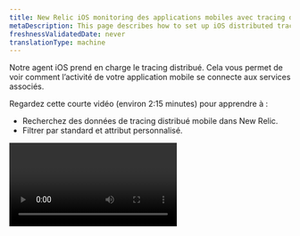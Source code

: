 ```yaml
---
title: New Relic iOS monitoring des applications mobiles avec tracing distribué
metaDescription: This page describes how to set up iOS distributed tracing.
freshnessValidatedDate: never
translationType: machine
---
```


Notre agent iOS prend en charge le tracing distribué. Cela vous permet de voir comment l’activité de votre application mobile se connecte aux services associés.

Regardez cette courte vidéo (environ 2:15 minutes) pour apprendre à :

* Recherchez des données de tracing distribué mobile dans New Relic.
* Filtrer par standard et attribut personnalisé.

<Video id="tkAxeE5cT2Q" type="youtube" />

## Exigences [#requirements]

Pour utiliser le tracing distribué, vous avez besoin de l&apos;agent iOS version 7.3.0 ou supérieure. Nous vous recommandons d&apos;utiliser l&apos;agent le plus récent.

## Comment configurer le tracing distribué [#setup]

Pour les agents mobiles qui prennent en charge cette fonctionnalité, elle est activée par défaut.

Si vous préférez désactiver le tracing distribué, consultez [l&apos;indicateur de fonctionnalité iOS](/docs/mobile-monitoring/new-relic-mobile-ios/api-guides/ios-agent-configuration-feature-flags/#dt).

## Activer Infinite Tracing [#infinite-tracing]

Si vos applications mobiles disposent de services en aval qui utilisent notre tracing distribué en fin de workflow [Infinite Tracing](/docs/distributed-tracing/infinite-tracing/introduction-infinite-tracing), vous devez activer cette fonctionnalité pour vos applications mobiles.Cela garantit que votre span racine (l&apos;application mobile d&apos;initiation) est incluse dans le reste des spans suivis par Infinite Tracing.

Pour configurer cela, consultez les [étapes d&apos;Infinite Tracing](/docs/distributed-tracing/infinite-tracing/set-trace-observer) pour créer un observateur de trace et sélectionner les applications mobiles (sources de données) qui doivent signaler les étendues.

## Rechercher des données [#find-data]

Les étendues mobiles apparaissent dans toute [interface utilisateur de tracing distribué New Relic](/docs/understand-dependencies/distributed-tracing/ui-data/additional-distributed-tracing-features-new-relic-one/) où ces étendues font partie d&apos;une trace.

Voici quelques conseils pour rechercher et interroger des données :

* Vous pouvez trouver la trace d&apos;origine finale de l&apos;utilisateur dans n&apos;importe quelle [interface utilisateur de tracing distribué New Relic](/docs/understand-dependencies/distributed-tracing/ui-data/additional-distributed-tracing-features-new-relic-one).

* Dans l&apos;interface utilisateur de tracing distribué, les portées finales des utilisateurs sont indiquées par le<img title="New Relic distributed tracing mobile span icon" alt="New Relic distributed tracing mobile span icon" src="/images/mobile_icon_icon.webp" style={{height: "30px", width: "30px"}}>icône.</img>

* Pour voir l&apos;attribut d&apos;une plage, sélectionnez [une plage dans l&apos;interface utilisateur](/docs/apm/distributed-tracing/ui-data/understand-use-distributed-tracing-data#span-details).

* Les étendues sont signalées sous forme [de données d&apos;étendue](/attribute-dictionary/?event=Span) et peuvent être [interrogées dans New Relic](/docs/using-new-relic/data/understand-data/query-new-relic-data).

* Conseils de requête :

  * requête par nom en définissant `mobileApp.name` sur le nom de l&apos;application mobile.
  * requête de trace contenant au moins une application mobile avec `mobileApp.name is not null`.
  * requête de trace contenant au moins une application backend avec `appName is not null`.
  * requête de trace contenant à la fois les étendues mobiles et backend en combinant les deux conditions précédentes.

## Dépannage [#troubleshooting]

Si vous ne voyez pas les spans finales des utilisateurs ou si vous rencontrez d&apos;autres problèmes de tracing distribué, consultez [dépannage](/docs/apm/distributed-tracing/troubleshooting/troubleshooting-missing-trace-data).